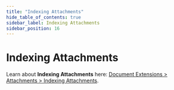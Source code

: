 ```yaml
---
title: "Indexing Attachments"
hide_table_of_contents: true
sidebar_label: Indexing Attachments
sidebar_position: 16
---
```



# Indexing Attachments
<Admonition type="info" title="Info">

Learn about __Indexing Attachments__ here: [Document Extensions &gt; Attachments &gt; Indexing Attachments](../document-extensions/attachments/indexing.mdx).

</Admonition>

